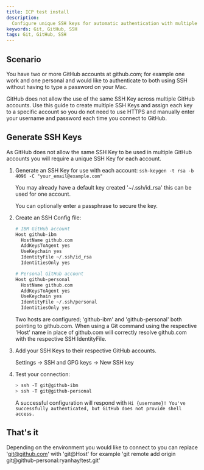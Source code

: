 ```yaml
---
title: ICP test install
description:
  Configure unique SSH keys for automatic authentication with multiple GitHub accounts.
keywords: Git, GitHub, SSH
tags: Git, GitHub, SSH
---
```



<ArticleDetails name="Ryan Hay" lastUpdated="April 20th" readTimeMinutes="3" />

## Scenario

You have two or more GitHub accounts at github.com; for example one work and one personal
and would like to authenticate to both using SSH without having to type a password on your
Mac.

GitHub does not allow the use of the same SSH Key across multiple GitHub accounts. Use
this guide to create multiple SSH Keys and assign each key to a specific account so you do
not need to use HTTPS and manually enter your username and password each time you connect
to GitHub.

## Generate SSH Keys

As GitHub does not allow the same SSH Key to be used in multiple GitHub accounts you will
require a unique SSH Key for each account.

1. Generate an SSH Key for use with each account:
   `ssh-keygen -t rsa -b 4096 -C "your_email@example.com"`

   You may already have a default key created '~/.ssh/id_rsa' this can be used for one
   account.

   You can optionally enter a passphrase to secure the key.

1. Create an SSH Config file:

   ```bash
   # IBM GitHub account
   Host github-ibm
     HostName github.com
     AddKeysToAgent yes
     UseKeychain yes
     IdentityFile ~/.ssh/id_rsa
     IdentitiesOnly yes

   # Personal GitHub account
   Host github-personal
     HostName github.com
     AddKeysToAgent yes
     UseKeychain yes
     IdentityFile ~/.ssh/personal
     IdentitiesOnly yes
   ```

   Two hosts are configured; 'github-ibm' and 'github-personal' both pointing to
   github.com. When using a Git command using the respective 'Host' name in place of
   github.com will correctly resolve github.com with the respective SSH IdentityFile.

1. Add your SSH Keys to their respective GitHub accounts.

   Settings -> SSH and GPG keys -> New SSH key

1. Test your connection:

   ```sh
   > ssh -T git@github-ibm
   > ssh -T git@github-personal
   ```

   A successful configuration will respond with
   `Hi {username}! You've successfully authenticated, but GitHub does not provide shell access.`

## That's it

Depending on the environment you would like to connect to you can replace 'git@github.com'
with 'git@Host' for example 'git remote add origin git@github-personal:ryanhay/test.git'
